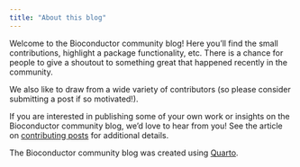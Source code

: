 ---
title: "About this blog"
---

Welcome to the Bioconductor community blog!
Here you'll find the small contributions, highlight a package functionality, etc.
There is a chance for people to give a shoutout to something great that happened
recently in the community.

We also like to draw from a wide variety of contributors
(so please consider submitting a post if so motivated!).

If you are interested in publishing some of your own work or insights on
the Bioconductor community blog, we'd love to hear from you!
See the article on [contributing posts](contributing.html) for additional details.

The Bioconductor community blog was created using
[Quarto](https://quarto.org/).

